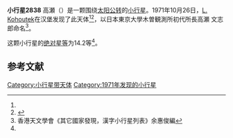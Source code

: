 {{Infobox planet
| bgcolour = #FFFFC0
| name = 2838 Takase  高瀬
| symbol = 
| image = 
| caption = 
| discovery = yes
| discovery_ref = 
| discoverer = [[L._Kohoutek|L. Kohoutek]]
| discovery_site = [[汉堡|汉堡]] 
| discovered = 1971年10月26日
| designations = yes
| mp_name = 
| named_after = 
| alt_names = 1971 UM1/ 1953 TQ2 / 1978 RT1
| mp_category = [[主带小行星|主带小行星]]
| orbit_ref = <ref name="a">[http://ssd.jpl.nasa.gov/sbdb.cgi?sstr=2838 2838 Takase] {{Wayback|url=http://ssd.jpl.nasa.gov/sbdb.cgi?sstr=2838 |date=20210121031251 }}，小行星數據庫瀏覽器（JPL Small-Body Database Browser）－[[美国国家航空航天局|美国国家航空航天局]]喷气推进实验室</ref>
| epoch = 2456400.5 (2013年4月18日更新)
| aphelion = {{convert|2.78449853978641|AU|km|3|abbr=on|lk=out}}
| perihelion = {{convert|1.898437373152123|AU|km|3|abbr=on}}
| semimajor = {{convert|2.341467956469266|AU|km|3|abbr=on}}
| eccentricity = 0.189210611
| period = 1308.671833 [[日|日]]<br />3.58[[儒略年|儒略年]]
| avg_speed = 
| inclination = 2.130821541243909
| asc_node = 80.38729717314823
| mean_anomaly = 
| arg_peri = 333.3756985259714
| satellites = 
| physical_characteristics = yes
| dimensions = 
| mass = 
| density = 
| surface_grav = 
| escape_velocity = 
| sidereal_day = 
| axial_tilt = 
| pole_ecliptic_lat = 
| pole_ecliptic_lon = 
| albedo = 
| temperatures= 
| temp_name1 = 
| mean_temp_1 = 
| max_temp_1 = 
| temp_name2 = 
| max_temp_2 = 
| spectral_type = 
| abs_magnitude = 14.2
}}

'''小行星2838'''  高瀬（{{lang-en|2838 Takase}}）是一颗围绕[[太阳|太阳]][[公转|公转]]的[[小行星|小行星]]。1971年10月26日，[[L._Kohoutek|L. Kohoutek]]在汉堡发现了此天体<ref name="a" /><ref>{{cite news|title=小行星列表|url=http://cfa-www.harvard.edu/iau/lists/NumberedMPs.txt|accessdate=2013-07-08|newspaper=哈佛大学|archive-date=2008-05-17|archive-url=https://web.archive.org/web/20080517010638/http://cfa-www.harvard.edu/iau/lists/NumberedMPs.txt|dead-url=no}}</ref>，以日本東京大學木曽観測所初代所長高瀬 文志郎命名<ref>香港天文學會《其它國家發現，漢字小行星列表》余惠俊編</ref>。


这颗小行星的[[绝对星等|绝对星等]]为14.2等<ref name="a" />。

==参考文献==
{{reflist}}
{{Minor Planet Number|[[小行星2837|小行星2837]]|[[小行星2839|小行星2839]]}}

{{小天体}}

[[Category:小行星带天体|Category:小行星带天体]]
[[Category:1971年发现的小行星|Category:1971年发现的小行星]]

{{asteroid-stub}}